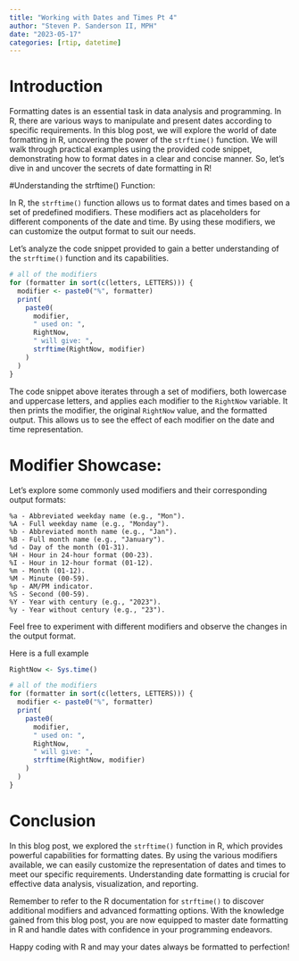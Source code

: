 ```yaml
---
title: "Working with Dates and Times Pt 4"
author: "Steven P. Sanderson II, MPH"
date: "2023-05-17"
categories: [rtip, datetime]
---
```


# Introduction

Formatting dates is an essential task in data analysis and programming. In R, there are various ways to manipulate and present dates according to specific requirements. In this blog post, we will explore the world of date formatting in R, uncovering the power of the `strftime()` function. We will walk through practical examples using the provided code snippet, demonstrating how to format dates in a clear and concise manner. So, let's dive in and uncover the secrets of date formatting in R!

#Understanding the strftime() Function:

In R, the `strftime()` function allows us to format dates and times based on a set of predefined modifiers. These modifiers act as placeholders for different components of the date and time. By using these modifiers, we can customize the output format to suit our needs.

Let's analyze the code snippet provided to gain a better understanding of the `strftime()` function and its capabilities.

```r
# all of the modifiers
for (formatter in sort(c(letters, LETTERS))) {
  modifier <- paste0("%", formatter)
  print(
    paste0(
      modifier, 
      " used on: ",
      RightNow,
      " will give: ",
      strftime(RightNow, modifier)
    )
  )
}
```

The code snippet above iterates through a set of modifiers, both lowercase and uppercase letters, and applies each modifier to the `RightNow` variable. It then prints the modifier, the original `RightNow` value, and the formatted output. This allows us to see the effect of each modifier on the date and time representation.

# Modifier Showcase:
Let's explore some commonly used modifiers and their corresponding output formats:

    %a - Abbreviated weekday name (e.g., "Mon").
    %A - Full weekday name (e.g., "Monday").
    %b - Abbreviated month name (e.g., "Jan").
    %B - Full month name (e.g., "January").
    %d - Day of the month (01-31).
    %H - Hour in 24-hour format (00-23).
    %I - Hour in 12-hour format (01-12).
    %m - Month (01-12).
    %M - Minute (00-59).
    %p - AM/PM indicator.
    %S - Second (00-59).
    %Y - Year with century (e.g., "2023").
    %y - Year without century (e.g., "23").

Feel free to experiment with different modifiers and observe the changes in the output format.

Here is a full example

```r
RightNow <- Sys.time()

# all of the modifiers
for (formatter in sort(c(letters, LETTERS))) {
  modifier <- paste0("%", formatter)
  print(
    paste0(
      modifier, 
      " used on: ",
      RightNow,
      " will give: ",
      strftime(RightNow, modifier)
    )
  )
}
```

# Conclusion

In this blog post, we explored the `strftime()` function in R, which provides powerful capabilities for formatting dates. By using the various modifiers available, we can easily customize the representation of dates and times to meet our specific requirements. Understanding date formatting is crucial for effective data analysis, visualization, and reporting.

Remember to refer to the R documentation for `strftime()` to discover additional modifiers and advanced formatting options. With the knowledge gained from this blog post, you are now equipped to master date formatting in R and handle dates with confidence in your programming endeavors.

Happy coding with R and may your dates always be formatted to perfection!
